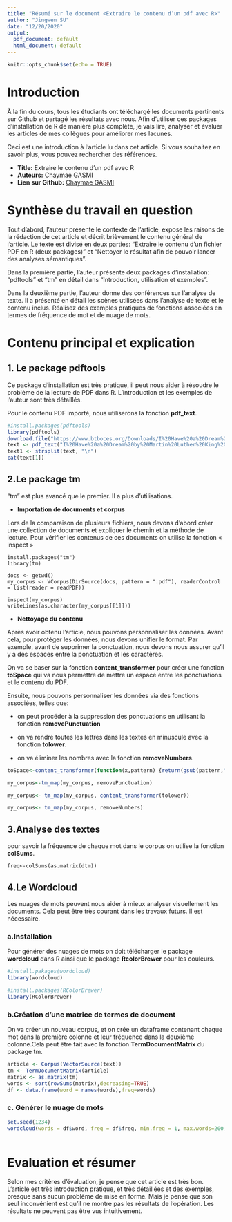 ```yaml
---
title: "Résumé sur le document <Extraire le contenu d’un pdf avec R>"
author: "Jingwen SU"
date: "12/20/2020"
output:
  pdf_document: default
  html_document: default
---
```


```r
knitr::opts_chunk$set(echo = TRUE)
```

# Introduction

À la fin du cours, tous les étudiants ont téléchargé les documents pertinents sur Github et partagé les résultats avec nous. Afin d'utiliser ces packages d'installation de R de manière plus complète, je vais lire, analyser et évaluer les articles de mes collègues pour améliorer mes lacunes.

Ceci est une introduction à l'article lu dans cet article. Si vous souhaitez en savoir plus, vous pouvez rechercher des références.

* **Title:** Extraire le contenu d’un pdf avec R
* **Auteurs:** Chaymae GASMI 
* **Lien sur Github:** [Chaymae GASMI ](https://github.com/chaymae-data/PSBX/blob/main/Extraire%20le%20contenu%20du%20PDF%20avec%20R.pdf)

# Synthèse du travail en question

Tout d'abord, l'auteur présente le contexte de l'article, expose les raisons de la rédaction de cet article et décrit brièvement le contenu général de l'article. Le texte est divisé en deux parties: "Extraire le contenu d'un fichier PDF en R (deux packages)" et "Nettoyer le résultat afin de pouvoir lancer des analyses sémantiques".

Dans la première partie, l'auteur présente deux packages d'installation: "pdftools" et "tm" en détail dans "Introduction, utilisation et exemples".

Dans la deuxième partie, l'auteur donne des conférences sur l'analyse de texte. Il a présenté en détail les scènes utilisées dans l'analyse de texte et le contenu inclus. Réalisez des exemples pratiques de fonctions associées en termes de fréquence de mot et de nuage de mots.

# Contenu principal et explication

## 1. Le package **pdftools**
Ce package d'installation est très pratique, il peut nous aider à résoudre le problème de la lecture de PDF dans R. L'introduction et les exemples de l'auteur sont très détaillés.

Pour le contenu PDF importé, nous utiliserons la fonction **pdf_text**.

```r

#install.packages(pdftools)
library(pdftools)
download.file("https://www.btboces.org/Downloads/I%20Have%20a%20Dream%20by%20Martin%20Luther%20King%20Jr.pdf","I%20Have%20a%20Dream%20by%20Martin%20Luther%20King%20Jr.pdf", mode = "wb")
text <- pdf_text("I%20Have%20a%20Dream%20by%20Martin%20Luther%20King%20Jr.pdf")
text1 <- strsplit(text, "\n")
cat(text[1])

```

## 2.Le package **tm**

"tm" est plus avancé que le premier. Il a plus d'utilisations.

* **Importation de documents et corpus**

Lors de la comparaison de plusieurs fichiers, nous devons d'abord créer une collection de documents et expliquer le chemin et la méthode de lecture. Pour vérifier les contenus de ces documents on utilise la fonction « inspect »

```r1
install.packages("tm")
library(tm)

docs <- getwd()
my_corpus <- VCorpus(DirSource(docs, pattern = ".pdf"), readerControl = list(reader = readPDF))

inspect(my_corpus)
writeLines(as.character(my_corpus[[1]]))

```

* **Nettoyage du contenu**

Après avoir obtenu l'article, nous pouvons personnaliser les données. Avant cela, pour protéger les données, nous devons unifier le format. Par exemple, avant de supprimer la ponctuation, nous devons nous assurer qu'il y a des espaces entre la ponctuation et les caractères. 

On va se baser sur la fonction **content_transformer** pour créer une fonction **toSpace** qui va nous permettre de mettre un espace entre les ponctuations et le contenu du PDF.

Ensuite, nous pouvons personnaliser les données via des fonctions associées, telles que:

* on peut procéder à la suppression des ponctuations en utilisant la fonction **removePunctuation**

* on va rendre toutes les lettres dans les textes en minuscule avec la fonction **tolower**.

* on va éliminer les nombres avec la fonction **removeNumbers**.

```r
toSpace<-content_transformer(function(x,pattern) {return(gsub(pattern," ",x))})

my_corpus<-tm_map(my_corpus, removePunctuation)

my_corpus<- tm_map(my_corpus, content_transformer(tolower))

my_corpus<- tm_map(my_corpus, removeNumbers)
```


## 3.Analyse des textes

pour savoir la fréquence de chaque mot dans le corpus on utilise la fonction **colSums**.

```r12
freq<-colSums(as.matrix(dtm))
```


## 4.Le Wordcloud

Les nuages de mots peuvent nous aider à mieux analyser visuellement les documents. Cela peut être très courant dans les travaux futurs. Il est nécessaire.

### a.Installation

Pour générer des nuages de mots on doit télécharger le package **wordcloud** dans R ainsi que le package **RcolorBrewer** pour les couleurs.

```r
#install.pakages(wordcloud)
library(wordcloud)

#install.packages(RColorBrewer)
library(RColorBrewer)
```

### b.Création d'une matrice de termes de document

On va créer un nouveau corpus, et on crée un dataframe contenant chaque mot dans la première colonne et leur fréquence dans la deuxième colonne.Cela peut être fait avec la fonction **TermDocumentMatrix** du package tm.

```r
article <- Corpus(VectorSource(text))
tm <- TermDocumentMatrix(article)
matrix <- as.matrix(tm) 
words <- sort(rowSums(matrix),decreasing=TRUE) 
df <- data.frame(word = names(words),freq=words)


```

### c. Générer le nuage de mots

```r
set.seed(1234)
wordcloud(words = df$word, freq = df$freq, min.freq = 1, max.words=200, random.order=FALSE, rot.per=0.35,  colors=brewer.pal(8, "Dark2"))
 
```

# Evaluation et résumer

Selon mes critères d'évaluation, je pense que cet article est très bon. L'article est très introduction pratique, et très détaillées et des exemples, presque sans aucun problème de mise en forme. Mais je pense que son seul inconvénient est qu'il ne montre pas les résultats de l'opération. Les résultats ne peuvent pas être vus intuitivement.



